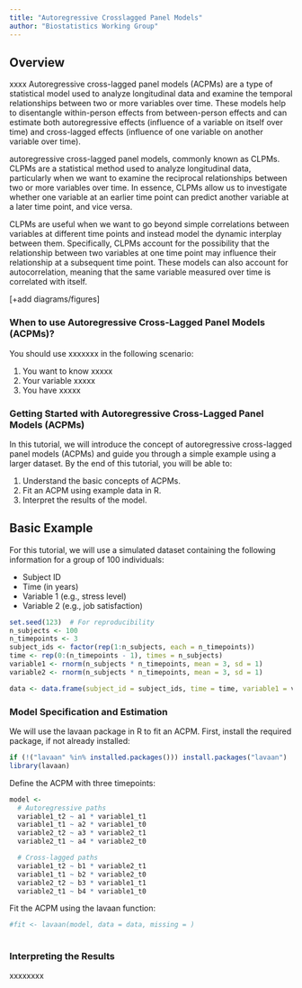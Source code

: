 ```yaml
---
title: "Autoregressive Crosslagged Panel Models"
author: "Biostatistics Working Group"
---
```


## Overview
xxxx
Autoregressive cross-lagged panel models (ACPMs) are a type of statistical model used to analyze longitudinal data and examine the temporal relationships between two or more variables over time. These models help to disentangle within-person effects from between-person effects and can estimate both autoregressive effects (influence of a variable on itself over time) and cross-lagged effects (influence of one variable on another variable over time).

autoregressive cross-lagged panel models, commonly known as CLPMs. CLPMs are a statistical method used to analyze longitudinal data, particularly when we want to examine the reciprocal relationships between two or more variables over time. In essence, CLPMs allow us to investigate whether one variable at an earlier time point can predict another variable at a later time point, and vice versa.

CLPMs are useful when we want to go beyond simple correlations between variables at different time points and instead model the dynamic interplay between them. Specifically, CLPMs account for the possibility that the relationship between two variables at one time point may influence their relationship at a subsequent time point. These models can also account for autocorrelation, meaning that the same variable measured over time is correlated with itself.

[+add diagrams/figures]

### When to use Autoregressive Cross-Lagged Panel Models (ACPMs)?
You should use xxxxxxx in the following scenario:

1.	You want to know xxxxx
2.	Your variable xxxxx
3.	You have xxxxx 

### Getting Started with Autoregressive Cross-Lagged Panel Models (ACPMs)
In this tutorial, we will introduce the concept of autoregressive cross-lagged panel models (ACPMs) and guide you through a simple example using a larger dataset. By the end of this tutorial, you will be able to:

1. Understand the basic concepts of ACPMs.
2. Fit an ACPM using example data in R.
3. Interpret the results of the model.

## Basic Example
For this tutorial, we will use a simulated dataset containing the following information for a group of 100 individuals:

- Subject ID
- Time (in years)
- Variable 1 (e.g., stress level)
- Variable 2 (e.g., job satisfaction)

```r
set.seed(123)  # For reproducibility
n_subjects <- 100
n_timepoints <- 3
subject_ids <- factor(rep(1:n_subjects, each = n_timepoints))
time <- rep(0:(n_timepoints - 1), times = n_subjects)
variable1 <- rnorm(n_subjects * n_timepoints, mean = 3, sd = 1)
variable2 <- rnorm(n_subjects * n_timepoints, mean = 3, sd = 1)

data <- data.frame(subject_id = subject_ids, time = time, variable1 = variable1, variable2 = variable2)
```

### Model Specification and Estimation
We will use the lavaan package in R to fit an ACPM. First, install the required package, if not already installed:

```r
if (!("lavaan" %in% installed.packages())) install.packages("lavaan")
library(lavaan)
```
Define the ACPM with three timepoints:

```r
model <- 
  # Autoregressive paths
  variable1_t2 ~ a1 * variable1_t1
  variable1_t1 ~ a2 * variable1_t0
  variable2_t2 ~ a3 * variable2_t1
  variable2_t1 ~ a4 * variable2_t0

  # Cross-lagged paths
  variable1_t2 ~ b1 * variable2_t1
  variable1_t1 ~ b2 * variable2_t0
  variable2_t2 ~ b3 * variable1_t1
  variable2_t1 ~ b4 * variable1_t0

```
Fit the ACPM using the lavaan function:

```r
#fit <- lavaan(model, data = data, missing = )
                
```

### Interpreting the Results
xxxxxxxx
